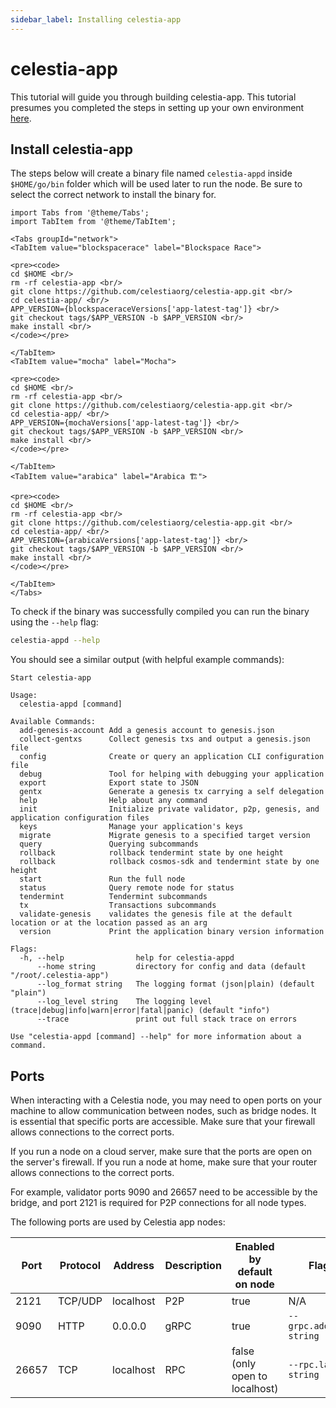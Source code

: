 ```yaml
---
sidebar_label: Installing celestia-app
---
```



# celestia-app

This tutorial will guide you through building celestia-app. This
tutorial presumes you completed the steps in setting up your
own environment [here](./environment.mdx).

## Install celestia-app

The steps below will create a binary file named `celestia-appd`
inside `$HOME/go/bin` folder which will be used later to run the node.
Be sure to select the correct network to install the binary for.

````mdx-code-block
import Tabs from '@theme/Tabs';
import TabItem from '@theme/TabItem';

<Tabs groupId="network">
<TabItem value="blockspacerace" label="Blockspace Race">

<pre><code>
cd $HOME <br/>
rm -rf celestia-app <br/>
git clone https://github.com/celestiaorg/celestia-app.git <br/>
cd celestia-app/ <br/>
APP_VERSION={blockspaceraceVersions['app-latest-tag']} <br/>
git checkout tags/$APP_VERSION -b $APP_VERSION <br/>
make install <br/>
</code></pre>

</TabItem>
<TabItem value="mocha" label="Mocha">

<pre><code>
cd $HOME <br/>
rm -rf celestia-app <br/>
git clone https://github.com/celestiaorg/celestia-app.git <br/>
cd celestia-app/ <br/>
APP_VERSION={mochaVersions['app-latest-tag']} <br/>
git checkout tags/$APP_VERSION -b $APP_VERSION <br/>
make install <br/>
</code></pre>

</TabItem>
<TabItem value="arabica" label="Arabica 🏗️">

<pre><code>
cd $HOME <br/>
rm -rf celestia-app <br/>
git clone https://github.com/celestiaorg/celestia-app.git <br/>
cd celestia-app/ <br/>
APP_VERSION={arabicaVersions['app-latest-tag']} <br/>
git checkout tags/$APP_VERSION -b $APP_VERSION <br/>
make install <br/>
</code></pre>

</TabItem>
</Tabs>
````

To check if the binary was successfully compiled you can run the binary
using the `--help` flag:

```sh
celestia-appd --help
```

You should see a similar output (with helpful example commands):

```text
Start celestia-app

Usage:
  celestia-appd [command]

Available Commands:
  add-genesis-account Add a genesis account to genesis.json
  collect-gentxs      Collect genesis txs and output a genesis.json file
  config              Create or query an application CLI configuration file
  debug               Tool for helping with debugging your application
  export              Export state to JSON
  gentx               Generate a genesis tx carrying a self delegation
  help                Help about any command
  init                Initialize private validator, p2p, genesis, and application configuration files
  keys                Manage your application's keys
  migrate             Migrate genesis to a specified target version
  query               Querying subcommands
  rollback            rollback tendermint state by one height
  rollback            rollback cosmos-sdk and tendermint state by one height
  start               Run the full node
  status              Query remote node for status
  tendermint          Tendermint subcommands
  tx                  Transactions subcommands
  validate-genesis    validates the genesis file at the default location or at the location passed as an arg
  version             Print the application binary version information

Flags:
  -h, --help                help for celestia-appd
      --home string         directory for config and data (default "/root/.celestia-app")
      --log_format string   The logging format (json|plain) (default "plain")
      --log_level string    The logging level (trace|debug|info|warn|error|fatal|panic) (default "info")
      --trace               print out full stack trace on errors

Use "celestia-appd [command] --help" for more information about a command.
```

## Ports

When interacting with a Celestia node,
you may need to open ports on your machine to allow
communication between nodes, such as bridge nodes. It is essential that
specific ports are accessible. Make sure that your firewall allows
connections to the correct ports.

If you run a node on a cloud server, make sure that the ports are open
on the server's firewall. If you run a node at home, make sure that your
router allows connections to the correct ports.

For example, validator ports 9090
and 26657 need to be accessible by the bridge, and port 2121 is
required for P2P connections for all node types.

The following ports are used by Celestia app nodes:

| Port | Protocol | Address | Description | Enabled by default on node | Flag |
| ---- | -------- | ------- | ----------- | -------------------------- | ---- |
| 2121 | TCP/UDP | localhost | P2P | true | N/A |
| 9090 | HTTP | 0.0.0.0 | gRPC | true | `--grpc.address string` |
| 26657 | TCP | localhost | RPC | false (only open to localhost) | `--rpc.laddr string` |
